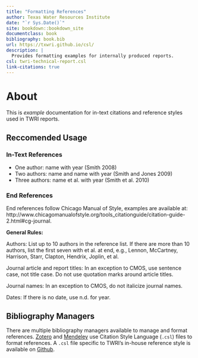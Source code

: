 ```yaml
--- 
title: "Formatting References"
author: Texas Water Resources Institute
date: "`r Sys.Date()`"
site: bookdown::bookdown_site
documentclass: book
bibliography: book.bib
url: https://txwri.github.io/csl/
description: |
  Provides formatting examples for internally produced reports.
csl: twri-technical-report.csl
link-citations: true
---
```


# About

This is _example_ documentation for in-text citations and reference styles used in TWRI reports.

## Reccomended Usage 


### In-Text References

- One author: name with year (Smith 2008) 
- Two authors: name and name with year (Smith and Jones 2009) 
- Three authors: name et al. with year (Smith et al. 2010) 

### End References

End references follow Chicago Manual of Style, examples are available at: http://www.chicagomanualofstyle.org/tools_citationguide/citation-guide-2.html#cg-journal.

**General Rules:** 

Authors: List up to 10 authors in the reference list. If there are more than 10 authors, list the first seven with et al. at end, e.g., Lennon, McCartney, Harrison, Starr, Clapton, Hendrix, Joplin, et al. 

Journal article and report titles: In an exception to CMOS, use sentence case, not title case. Do not use quotation marks around article titles.  

Journal names: In an exception to CMOS, do not italicize journal names. 

Dates: If there is no date, use n.d. for year. 

## Bibliography Managers

There are multiple bibliography managers available to manage and format references. [Zotero](https://www.zotero.org/) and [Mendeley](https://www.mendeley.com/) use Citation Style Language (`.csl`) files to format references. A `.csl` file specific to TWRI's in-house reference style is available on [Github](https://raw.githubusercontent.com/TxWRI/csl/main/texas-water-journal-name-year.csl).
